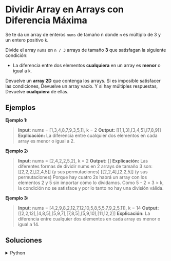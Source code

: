 # Dividir Array en Arrays con Diferencia Máxima

Se te da un array de enteros `nums` de tamaño n donde `n` es múltiplo de 3 y un entero positivo `k`.

Divide el array `nums` en `n / 3` arrays de tamaño **3** que satisfagan la siguiente condición:

- La diferencia entre dos elementos **cualquiera** en un array es **menor** o igual a `k`.

Devuelve un **array 2D** que contenga los arrays. Si es imposible satisfacer las condiciones, Devuelve un array vacío. Y si hay múltiples respuestas, Devuelve **cualquiera** de ellas.

## Ejemplos

**Ejemplo 1:**
> **Input:** nums = [1,3,4,8,7,9,3,5,1], k = 2
> **Output:** [[1,1,3],[3,4,5],[7,8,9]]
> **Explicación:**
> La diferencia entre cualquier dos elementos en cada array es menor o igual a 2.

**Ejemplo 2:**
> **Input:** nums = [2,4,2,2,5,2], k = 2
> **Output:** []
> **Explicación:**
> Las diferentes formas de dividir nums en 2 arrays de tamaño 3 son:
> [[2,2,2],[2,4,5]] (y sus permutaciones)
> [[2,2,4],[2,2,5]] (y sus permutaciones)
> Porque hay cuatro 2s habrá un array con los elementos 2 y 5 sin importar cómo lo dividamos. 
> Como 5 - 2 = 3 > k, la condición no se satisface y por lo tanto no hay una división válida.

**Ejemplo 3:**
> **Input:** nums = [4,2,9,8,2,12,7,12,10,5,8,5,5,7,9,2,5,11], k = 14
> **Output:** [[2,2,12],[4,8,5],[5,9,7],[7,8,5],[5,9,10],[11,12,2]]
> **Explicación:**
> La diferencia entre cualquier dos elementos en cada array es menor o igual a 14.

## Soluciones

<details>
    <summary>Python</summary>
```python
class Solution:
    def divideArray(self, nums: List[int], k: int) -> List[List[int]]:
        nums.sort()
        n = len(nums)
        res = []
        
        for i in range(2, n, 3):
            if nums[i] - nums[i - 2] > k:
                return []
            res.append([nums[i - 2], nums[i - 1], nums[i]])
        
        return res
```
</details>